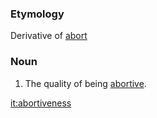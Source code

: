 ===Etymology===
Derivative of [[abort]]
===Noun===
#The quality of being [[abortive]].

[[it:abortiveness]]